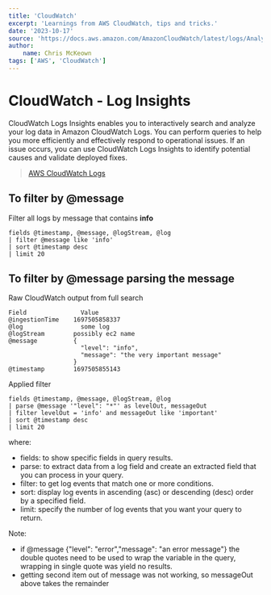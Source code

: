 ```yaml
---
title: 'CloudWatch'
excerpt: 'Learnings from AWS CloudWatch, tips and tricks.'
date: '2023-10-17'
source: 'https://docs.aws.amazon.com/AmazonCloudWatch/latest/logs/AnalyzingLogData.html'
author:
    name: Chris McKeown
tags: ['AWS', 'CloudWatch']
---
```


# CloudWatch - Log Insights

CloudWatch Logs Insights enables you to interactively search and analyze your log data in Amazon CloudWatch Logs. You can perform queries to help you more efficiently and effectively respond to operational issues. If an issue occurs, you can use CloudWatch Logs Insights to identify potential causes and validate deployed fixes.

> [AWS CloudWatch Logs](https://docs.aws.amazon.com/AmazonCloudWatch/latest/logs/AnalyzingLogData.html)

## To filter by @message

Filter all logs by message that contains **info**

```
fields @timestamp, @message, @logStream, @log
| filter @message like 'info'
| sort @timestamp desc
| limit 20
```

## To filter by @message parsing the message

Raw CloudWatch output from full search

```
Field	            Value
@ingestionTime	  1697505858337
@log	            some log
@logStream	      possibly ec2 name
@message          {
                    "level": "info",
                    "message": "the very important message"
                  }
@timestamp	      1697505855143
```

Applied filter

```
fields @timestamp, @message, @logStream, @log
| parse @message '"level": "*"' as levelOut, messageOut
| filter levelOut = 'info' and messageOut like 'important'
| sort @timestamp desc
| limit 20
```

where:

-   fields: to show specific fields in query results.
-   parse: to extract data from a log field and create an extracted field that you can process in your query.
-   filter: to get log events that match one or more conditions.
-   sort: display log events in ascending (asc) or descending (desc) order by a specified field.
-   limit: specify the number of log events that you want your query to return.

Note:

-   if @message {"level": "error","message": "an error message"} the double quotes need to be used to wrap the variable in the query, wrapping in single quote was yield no results.
-   getting second item out of message was not working, so messageOut above takes the remainder
